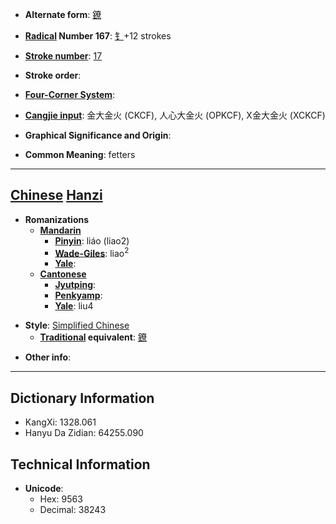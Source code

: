* '''Alternate form''': [[鐐]]

* '''[[Wiktionary:Chinese radical index| Radical]] Number 167''': [[Wiktionary:Chinese radical index 钅|钅]]+12 strokes

* '''[[Wiktionary:Chinese total strokes index|Stroke number]]''': [[Wiktionary:Chinese total strokes index 17|17]]

* '''Stroke order''': 

* '''[[Wiktionary:Chinese four corner index|Four-Corner System]]''': 

* '''[[Wiktionary:Chinese Cangjie index|Cangjie input]]''': 金大金火 (CKCF), 人心大金火 (OPKCF), X金大金火 (XCKCF)

* '''Graphical Significance and Origin''': 

* '''Common Meaning''': fetters

----

== [[Chinese]] [[Hanzi]] ==

* '''Romanizations'''
** '''[[Mandarin]]'''
*** '''[[Pinyin]]''': liáo (liao2)
*** '''[[Wade-Giles]]''': liao<sup>2</sup>
*** '''[[Yale]]''': 
** '''[[Cantonese]]'''
*** '''[[Jyutping]]''':
*** '''[[Penkyamp]]''': 
*** '''[[Yale]]''': liu4

* '''Style''': [[Simplified Chinese]] 
** '''[[Traditional Chinese|Traditional]] equivalent''': [[鐐]]

* '''Other info''': 

----

== Dictionary Information ==

* KangXi: 1328.061
* Hanyu Da Zidian: 64255.090

== Technical Information ==

* '''Unicode''':
** Hex: 9563
** Decimal: 38243